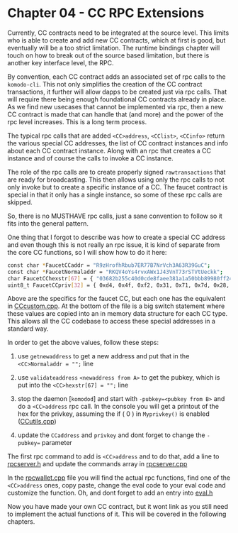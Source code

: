 # Chapter 04 - CC RPC Extensions

Currently, CC contracts need to be integrated at the source level. This limits who is able to create and add new CC contracts, which at first is good, but eventually will be a too strict limitation. The runtime bindings chapter will touch on how to break out of the source based limitation, but there is another key interface level, the RPC.

By convention, each CC contract adds an associated set of rpc calls to the `komodo-cli`. This not only simplifies the creation of the CC contract transactions, it further will allow dapps to be created just via rpc calls. That will require there being enough foundational CC contracts already in place. As we find new usecases that cannot be implemented via rpc, then a new CC contract is made that can handle that (and more) and the power of the rpc level increases. This is a long term process.

The typical rpc calls that are added `<CC>address`, `<CClist>`, `<CCinfo>` return the various special CC addresses, the list of CC contract instances and info about each CC contract instance. Along with an rpc that creates a CC instance and of course the calls to invoke a CC instance.

The role of the rpc calls are to create properly signed `rawtransactions` that are ready for broadcasting. This then allows using only the rpc calls to not only invoke but to create a specific instance of a CC. The faucet contract is special in that it only has a single instance, so some of these rpc calls are skipped.

So, there is no MUSTHAVE rpc calls, just a sane convention to follow so it fits into the general pattern.

One thing that I forgot to describe was how to create a special CC address and even though this is not really an rpc issue, it is kind of separate from the core CC functions, so I will show how to do it here:

```bash
const char *FaucetCCaddr = "R9zHrofhRbub7ER77B7NrVch3A63R39GuC";
const char *FaucetNormaladdr = "RKQV4oYs4rvxAWx1J43VnT73rSTVtUeckk";
char FaucetCChexstr[67] = { "03682b255c40d0cde8faee381a1a50bbb89980ff24539cb8518e294d3a63cefe12" };
uint8_t FaucetCCpriv[32] = { 0xd4, 0x4f, 0xf2, 0x31, 0x71, 0x7d, 0x28, 0x02, 0x4b, 0xc7, 0xdd, 0x71, 0xa0, 0x39, 0xc4, 0xbe, 0x1a, 0xfe, 0xeb, 0xc2, 0x46, 0xda, 0x76, 0xf8, 0x07, 0x53, 0x3d, 0x96, 0xb4, 0xca, 0xa0, 0xe9 };
```

Above are the specifics for the faucet CC, but each one has the equivalent in [CCcustom.cpp](https://github.com/jl777/komodo/tree/jl777/src/cc/CCcustom.cpp). At the bottom of the file is a big switch statement where these values are copied into an in memory data structure for each CC type. This allows all the CC codebase to access these special addresses in a standard way.

In order to get the above values, follow these steps:

1. use `getnewaddress` to get a new address and put that in the `<CC>Normaladdr = "";` line

1. use `validateaddress` `<newaddress from A>` to get the pubkey, which is put into the `<CC>hexstr[67] = "";` line

1. stop the daemon [`komodod`] and start with `-pubkey=<pubkey from B>` and do a `<CC>address` rpc call. In the console you will get a printout of the hex for the privkey, assuming the if ( 0 ) in `Myprivkey()` is enabled ([CCutils.cpp](https://github.com/jl777/komodo/tree/jl777/src/cc/CCutils.cpp))

1. update the `CCaddress` and `privkey` and dont forget to change the `-pubkey=` parameter

The first rpc command to add is `<CC>address` and to do that, add a line to [rpcserver.h](https://github.com/jl777/komodo/blob/jl777/src/rpc/server.h) and update the commands array in [rpcserver.cpp](https://github.com/jl777/komodo/blob/jl777/src/rpc/server.cpp)

In the [rpcwallet.cpp](https://github.com/jl777/komodo/tree/jl777/src/wallet/rpcwallet.cpp) file you will find the actual rpc functions, find one of the `<CC>address` ones, copy paste, change the eval code to your eval code and customize the function. Oh, and dont forget to add an entry into [eval.h](https://github.com/jl777/komodo/tree/jl777/src/cc/eval.h)

Now you have made your own CC contract, but it wont link as you still need to implement the actual functions of it. This will be covered in the following chapters.

